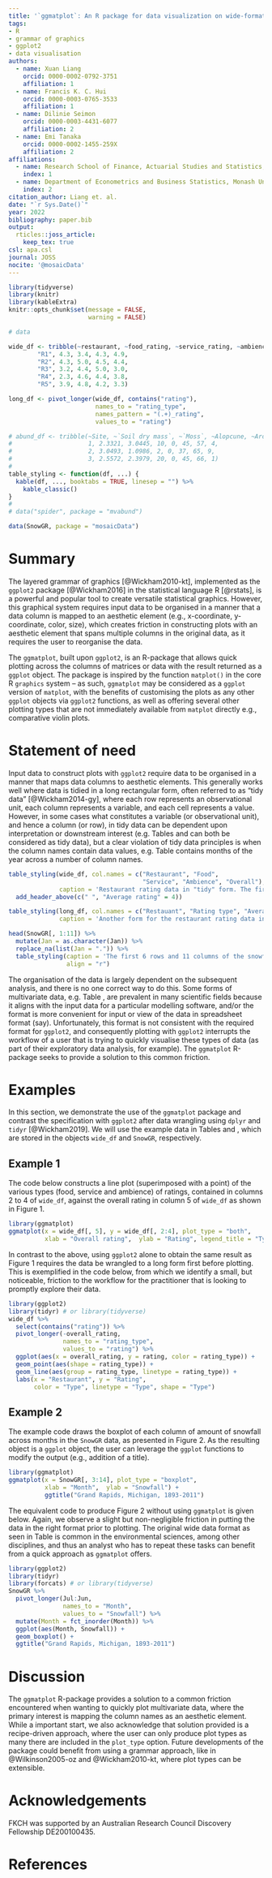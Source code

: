 ```yaml
---
title: '`ggmatplot`: An R package for data visualization on wide-format data'
tags:
- R
- grammar of graphics
- ggplot2
- data visualisation
authors:
  - name: Xuan Liang
    orcid: 0000-0002-0792-3751
    affiliation: 1
  - name: Francis K. C. Hui
    orcid: 0000-0003-0765-3533
    affiliation: 1
  - name: Dilinie Seimon
    orcid: 0000-0003-4431-6077
    affiliation: 2
  - name: Emi Tanaka
    orcid: 0000-0002-1455-259X
    affiliation: 2
affiliations:
  - name: Research School of Finance, Actuarial Studies and Statistics, The Australian National University
    index: 1
  - name: Department of Econometrics and Business Statistics, Monash University
    index: 2
citation_author: Liang et. al.
date: "`r Sys.Date()`"
year: 2022
bibliography: paper.bib
output: 
  rticles::joss_article:
    keep_tex: true
csl: apa.csl
journal: JOSS
nocite: '@mosaicData'
---
```



```r
library(tidyverse)
library(knitr)
library(kableExtra)
knitr::opts_chunk$set(message = FALSE,
                      warning = FALSE)

# data 

wide_df <- tribble(~restaurant, ~food_rating, ~service_rating, ~ambience_rating, ~overall_rating,
        "R1", 4.3, 3.4, 4.3, 4.9,
        "R2", 4.3, 5.0, 4.5, 4.4,
        "R3", 3.2, 4.4, 5.0, 3.0, 
        "R4", 2.3, 4.6, 4.4, 3.8, 
        "R5", 3.9, 4.8, 4.2, 3.3)

long_df <- pivot_longer(wide_df, contains("rating"), 
                        names_to = "rating_type",
                        names_pattern = "(.+)_rating",
                        values_to = "rating")

# abund_df <- tribble(~Site, ~`Soil dry mass`, ~`Moss`, ~Alopcune, ~Arctlute, ~Pardpull, ~Trocterr, ~Zoraspin,
#                     1, 2.3321, 3.0445, 10, 0, 45, 57, 4,
#                     2, 3.0493, 1.0986, 2, 0, 37, 65, 9,
#                     3, 2.5572, 2.3979, 20, 0, 45, 66, 1)
# 
table_styling <- function(df, ...) {
  kable(df, ..., booktabs = TRUE, linesep = "") %>%
    kable_classic()
}
# 
# data("spider", package = "mvabund")

data(SnowGR, package = "mosaicData")

```



# Summary

The layered grammar of graphics [@Wickham2010-kt], implemented as the `ggplot2` package [@Wickham2016] in the statistical language R [@rstats], is a powerful and popular tool to create versatile statistical graphics. However, this graphical system requires input data to be organised in a manner that a data column is mapped to an aesthetic element (e.g., x-coordinate, y-coordinate, color, size), which creates friction in constructing plots with an aesthetic element that spans multiple columns in the original data, as it requires the user to reorganise the data.  
<!-- FKCH: Should we use the words long and wide format data frames here, or is that wrong? I only ask because I (maybe others?) think about ggplot requiring long format data, but we want to wide formatting? 

XL: Regarding Francis' question, I don't know if the long format or wide format data are well defined in the literature. If it is, we definitely can mention it. If not, do we need to define it? --commented by XL 

FKCH: @Emi you know the literature best. Can you make a decision on this? Thanks!

ET: I don't think we should mention long/wide -- there's more nuance than that. 
-->

The `ggmatplot`, built upon `ggplot2`, is an R-package that allows quick plotting across the columns of matrices or data with the result returned as a `ggplot` object. The package is inspired by the function `matplot()` in the core R `graphics` system -- as such, `ggmatplot` may be considered as a `ggplot` version of `matplot`, with the benefits of customising the plots as any other `ggplot` objects via `ggplot2` functions, as well as offering several other plotting types that are not immediately available from `matplot` directly e.g., comparative violin plots. 


# Statement of need

Input data to construct plots with `ggplot2` require data to be organised in a manner that maps data columns to aesthetic elements. This generally works well where data is tidied in a long rectangular form, often referred to as "tidy data" [@Wickham2014-gy], where each row represents an observational unit, each column represents a variable, and each cell represents a value. However, in some cases what constitutes a variable (or observational unit), and hence a column (or row), in tidy data can be dependent upon interpretation or downstream interest (e.g. Tables \ref{tab:tab1} and \ref{tab:tab2} can both be considered as tidy data), but a clear violation of tidy data principles is when the column names contain data values, e.g. Table \ref{tab:tab3} contains months of the year across a number of column names.

```r
table_styling(wide_df, col.names = c("Restaurant", "Food",
                                     "Service", "Ambience", "Overall"),
              caption = 'Restaurant rating data in "tidy" form. The first column shows the restaurant ID, and the next four columns show the average ratings (out of 5) for food, service, ambience and overall, respectively.') %>% 
  add_header_above(c(" ", "Average rating" = 4))
```


```r
table_styling(long_df, col.names = c("Restauant", "Rating type", "Average rating"),
              caption = 'Another form for the restaurant rating data in Table \\ref{tab:tab1}. In Wickham (2014), this format is called the "molten" data.')
```

```r
head(SnowGR[, 1:11]) %>% 
  mutate(Jan = as.character(Jan)) %>% 
  replace_na(list(Jan = ".")) %>% 
  table_styling(caption = 'The first 6 rows and 11 columns of the snowfall data for Grand Rapids, Michigan in the R pacakge  \\texttt{mosaicData} (Prium, Kaplan \\& Horton, 2021).',
                align = "r")
```

The organisation of the data is largely dependent on the subsequent analysis, and there is no one correct way to do this. Some forms of multivariate data, e.g. Table \ref{tab:tab3}, are prevalent in many scientific fields because it aligns with the input data for a particular modelling software, and/or the format is more convenient for input or view of the data in spreadsheet format (say). Unfortunately, this format is not consistent with the required format for `ggplot2`, and consequently plotting with `ggplot2` interrupts the workflow of a user that is trying to quickly visualise these types of data (as part of their exploratory data analysis, for example). The `ggmatplot` R-package seeks to provide a solution to this common friction. 
<!-- in producing plots with `ggplot2`.  -->



# Examples


In this section, we demonstrate the use of the `ggmatplot` package and contrast the specification with `ggplot2` after data wrangling using `dplyr` and `tidyr` [@Wickham2019]. We will use the example data in Tables \ref{tab:tab1} and \ref{tab:tab3}, which are stored in the objects `wide_df` and `SnowGR`, respectively.


## Example 1

The code below constructs a line plot (superimposed with a point) of the various types (food, service and ambience) of ratings, contained in columns 2 to 4 of `wide_df`, against the overall rating in column 5 of `wide_df` as shown in Figure 1.

<!-- Something is wrong in ggmatplot CRAN version with order of legend!!! The legend is displaying things in order of appearance, but the lines are plotting in alphabetical order. See ggplot below for correct order 

ET: fixed in the latest github version.

-->

```r
library(ggmatplot)
ggmatplot(x = wide_df[, 5], y = wide_df[, 2:4], plot_type = "both",
          xlab = "Overall rating",  ylab = "Rating", legend_title = "Type") 
```

In contrast to the above, using `ggplot2` alone to obtain the same result as Figure 1 requires the data be wrangled to a long form first before plotting. This is exemplified in the code below, from which we identify a small, but noticeable, friction to the workflow for the practitioner that is looking to promptly explore their data. 

```r
library(ggplot2)
library(tidyr) # or library(tidyverse)
wide_df %>% 
  select(contains("rating")) %>% 
  pivot_longer(-overall_rating, 
               names_to = "rating_type",
               values_to = "rating") %>% 
  ggplot(aes(x = overall_rating, y = rating, color = rating_type)) + 
  geom_point(aes(shape = rating_type)) +
  geom_line(aes(group = rating_type, linetype = rating_type)) +
  labs(x = "Restaurant", y = "Rating", 
       color = "Type", linetype = "Type", shape = "Type")
```


## Example 2

The example code draws the boxplot of each column of amount of snowfall across months in the `SnowGR` data, as presented in Figure 2. As the resulting object is a `ggplot` object, the user can leverage the `ggplot` functions to modify the output (e.g., addition of a title). 

```r
library(ggmatplot)
ggmatplot(x = SnowGR[, 3:14], plot_type = "boxplot",
          xlab = "Month",  ylab = "Snowfall") + 
          ggtitle("Grand Rapids, Michigan, 1893-2011")
```

The equivalent code to produce Figure 2 without using `ggmatplot` is given below. Again, we observe a slight but non-negligible friction in putting the data in the right format prior to plotting. The original wide data format as seen in Table \ref{tab:tab3} is common in the environmental sciences, among other disciplines, and thus an analyst who has to repeat these tasks can benefit from a quick approach as `ggmatplot` offers.

```r
library(ggplot2)
library(tidyr) 
library(forcats) # or library(tidyverse)
SnowGR %>% 
  pivot_longer(Jul:Jun, 
               names_to = "Month",
               values_to = "Snowfall") %>% 
  mutate(Month = fct_inorder(Month)) %>% 
  ggplot(aes(Month, Snowfall)) + 
  geom_boxplot() + 
  ggtitle("Grand Rapids, Michigan, 1893-2011")
```


<!-- FKCH: WOULD IT BENEFIT FROM ALSO SHOWING A PLOT THAT BASE MATPLOT CAN NOT? THE ABOVE CAN BE DONE BY APPLY `boxplot`, AND HENCE WHY I WROTE VIOLIN PLOT AT THE BEGINNING AS IT IS NOT AVAILABLE AT LEAST IN CORE R? 

XL: The other option is the density plot which can not be done by matplot--commented by XL. But since there are too many months, it might not be a good idea. -

ET: violin plot doesn't look good here so I'd rather stick with boxplot.  I don't think we need to emphasise how it can provide more plots than matplot because it already offers an advantage of being a ggplot object, and thus leverage existing ggplot customisation
-->

# Discussion

The `ggmatplot` R-package provides a solution to a common friction encountered when wanting to quickly plot multivariate data, where the primary interest is mapping the column names as an aesthetic element. While a important start, we also acknowledge that solution provided is a recipe-driven approach, where the user can only produce plot types as many there are included in the `plot_type` option. Future developments of the package could benefit from using a grammar approach, like in @Wilkinson2005-oz and @Wickham2010-kt, where plot types can be extensible. 

# Acknowledgements 


FKCH was supported by an Australian Research Council Discovery Fellowship DE200100435.

# References
